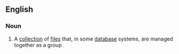 ==English==

===Noun===
{{en-noun}}

# {{context|databases|lang=en}} A [[collection]] of [[file]]s that, in some [[database]] systems, are managed together as a group